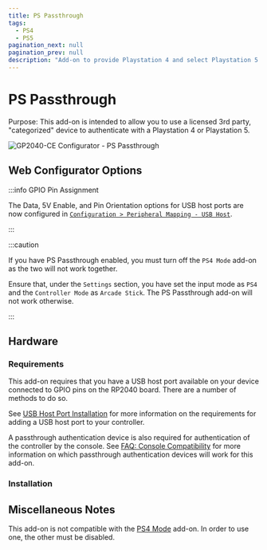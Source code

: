 ---
title: PS Passthrough
tags:
  - PS4
  - PS5
pagination_next: null
pagination_prev: null
description: "Add-on to provide Playstation 4 and select Playstation 5 games on a GP2040 controller through the use of a passthrough authentication device attached to a USB host port"
---


# PS Passthrough

Purpose: This add-on is intended to allow you to use a licensed 3rd party, "categorized" device to authenticate with a Playstation 4 or Playstation 5.

![GP2040-CE Configurator - PS Passthrough](../assets/images/gpc-add-ons-ps-passthrough.png)

## Web Configurator Options

:::info GPIO Pin Assignment

The Data, 5V Enable, and Pin Orientation options for USB host ports are now configured in [`Configuration > Peripheral Mapping - USB Host`](../web-configurator/menu-pages/03-peripheral-mapping.mdx#usb-host).

:::

:::caution

If you have PS Passthrough enabled, you must turn off the `PS4 Mode` add-on as the two will not work together.

Ensure that, under the `Settings` section, you have set the input mode as `PS4` and the `Controller Mode` as `Arcade Stick`. The PS Passthrough add-on will not work otherwise.

:::

## Hardware

### Requirements

This add-on requires that you have a USB host port available on your device connected to GPIO pins on the RP2040 board. There are a number of methods to do so.

See [USB Host Port Installation](../controller-build/usb-host.mdx) for more information on the requirements for adding a USB host port to your controller.

A passthrough authentication device is also required for authentication of the controller by the console. See [FAQ: Console Compatibility](../faq/faq-ps4-ps5-compatibility.mdx#what-controller-or-dongle-do-i-use-for-ps-passthrough) for more information on which passthrough authentication devices will work for this add-on.

### Installation

<InstallUSBHostPort />

## Miscellaneous Notes

This add-on is not compatible with the [PS4 Mode](./ps-passthrough.mdx) add-on. In order to use one, the other must be disabled.
